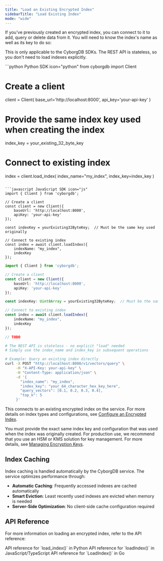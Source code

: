 ```yaml
---
title: "Load an Existing Encrypted Index"
sidebarTitle: "Load Existing Index"
mode: "wide"
---
```


If you've previously created an encrypted index, you can connect to it to add, query or delete data from it. You will need to know the index's name as well as its key to do so:

<Note>This is only applicable to the CyborgDB SDKs. The REST API is stateless, so you don't need to load indexes explicitly.</Note>

<CodeGroup>
```python Python SDK icon="python"
from cyborgdb import Client

# Create a client
client = Client(
    base_url='http://localhost:8000', 
    api_key='your-api-key'
)

# Provide the same index key used when creating the index
index_key = your_existing_32_byte_key

# Connect to existing index
index = client.load_index(
    index_name="my_index", 
    index_key=index_key
)
```

```javascript JavaScript SDK icon="js"
import { Client } from 'cyborgdb';

// Create a client
const client = new Client({ 
    baseUrl: 'http://localhost:8000', 
    apiKey: 'your-api-key' 
});

const indexKey = yourExisting32ByteKey;  // Must be the same key used originally

// Connect to existing index
const index = await client.loadIndex({ 
    indexName: "my_index", 
    indexKey 
});
```

```typescript TypeScript SDK icon="code"
import { Client } from 'cyborgdb';

// Create a client
const client = new Client({ 
    baseUrl: 'http://localhost:8000', 
    apiKey: 'your-api-key' 
});

const indexKey: Uint8Array = yourExisting32ByteKey;  // Must be the same key used originally

// Connect to existing index
const index = await client.loadIndex({ 
    indexName: "my_index", 
    indexKey 
});
```

```go Go SDK icon="golang"
// TODO
```

```bash cURL icon="rectangle-terminal"
# The REST API is stateless - no explicit "load" needed
# Simply use the index_name and index_key in subsequent operations

# Example: Query an existing index directly
curl -X POST "http://localhost:8000/v1/vectors/query" \
     -H "X-API-Key: your-api-key" \
     -H "Content-Type: application/json" \
     -d '{
       "index_name": "my_index",
       "index_key": "your_64_character_hex_key_here",
       "query_vectors": [0.1, 0.2, 0.3, 0.4],
       "top_k": 5
     }'
```
</CodeGroup>

This connects to an existing encrypted index on the service. For more details on index types and configurations, see [Configure an Encrypted Index](../advanced/configure-index).

<Warning>You must provide the exact same index key and configuration that was used when the index was originally created. 
For production use, we recommend that you use an HSM or KMS solution for key management.
For more details, see [Managing Encryption Keys](../advanced/managing-keys).</Warning>

## Index Caching

Index caching is handled automatically by the CyborgDB service. The service optimizes performance through:

- **Automatic Caching**: Frequently accessed indexes are cached automatically
- **Smart Eviction**: Least recently used indexes are evicted when memory is needed  
- **Server-Side Optimization**: No client-side cache configuration required

## API Reference

For more information on loading an encrypted index, refer to the API reference:

<CardGroup cols={3}>
    <Card title="Python SDK Reference" href="../../python-sdk/client/load-index" icon="python">
        API reference for `load_index()` in Python
    </Card>
    <Card title="JS/TS SDK Reference" href="../../js-ts-sdk/client/load-index" icon="js">
        API reference for `loadIndex()` in JavaScript/TypeScript
    </Card>
    <Card title="Go SDK Reference" href="../../go-sdk/client/load-index" icon="golang">
        API reference for `LoadIndex()` in Go
    </Card>
</CardGroup>

